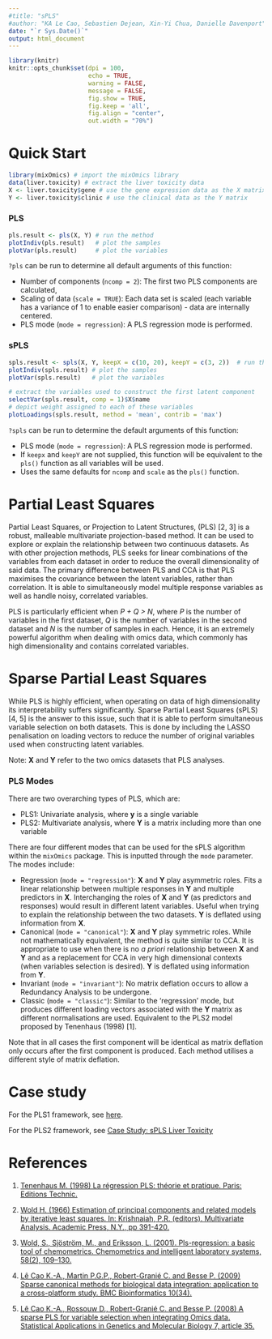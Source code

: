 ---
#title: "sPLS"
#author: "KA Le Cao, Sebastien Dejean, Xin-Yi Chua, Danielle Davenport"
date: "`r Sys.Date()`"
output: html_document
---
```{r global_options, include=FALSE}
library(knitr)
knitr::opts_chunk$set(dpi = 100, 
                      echo = TRUE, 
                      warning = FALSE, 
                      message = FALSE, 
                      fig.show = TRUE, 
                      fig.keep = 'all', 
                      fig.align = "center",
                      out.width = "70%") 
```

# Quick Start

```{r}
library(mixOmics) # import the mixOmics library
data(liver.toxicity) # extract the liver toxicity data
X <- liver.toxicity$gene # use the gene expression data as the X matrix
Y <- liver.toxicity$clinic # use the clinical data as the Y matrix
```

### PLS

``` {r, eval = FALSE}
pls.result <- pls(X, Y) # run the method
plotIndiv(pls.result)   # plot the samples
plotVar(pls.result)     # plot the variables
```

`?pls` can be run to determine all default arguments of this function:

* Number of components (`ncomp = 2`): The first two PLS components are calculated,
* Scaling of data (`scale = TRUE`): Each data set is scaled (each variable has a variance of 1 to enable easier comparison) - data are internally centered.
* PLS mode (`mode = regression`): A PLS regression mode is performed.

### sPLS

``` {r, eval = FALSE}
spls.result <- spls(X, Y, keepX = c(10, 20), keepY = c(3, 2))  # run the method
plotIndiv(spls.result) # plot the samples
plotVar(spls.result)   # plot the variables

# extract the variables used to construct the first latent component
selectVar(spls.result, comp = 1)$X$name 
# depict weight assigned to each of these variables
plotLoadings(spls.result, method = 'mean', contrib = 'max') 
```

`?spls` can be run to determine the default arguments of this function:

* PLS mode (`mode = regression`): A PLS regression mode is performed.
* If `keepx` and `keepY` are not supplied, this function will be equivalent to the `pls()` function as all variables will be used.
* Uses the same defaults for `ncomp` and `scale` as the `pls()` function. 

# Partial Least Squares

Partial Least Squares, or Projection to Latent Structures, (PLS) [2, 3] is a robust, malleable multivariate projection-based method. It can be used to explore or explain the relationship between two continuous datasets. As with other projection methods, PLS seeks for linear combinations of the variables from each dataset in order to reduce the overall dimensionality of said data. The primary difference between PLS and CCA is that PLS maximises the covariance between the latent variables, rather than correlation. It is able to simultaneously model multiple response variables as well as handle noisy, correlated variables. 

PLS is particularly efficient when *P + Q > N*, where *P* is the number of variables in the first dataset, *Q* is the number of variables in the second dataset and *N* is the number of samples in each. Hence, it is an extremely powerful algorithm when dealing with omics data, which commonly has high dimensionality and contains correlated variables. 

# Sparse Partial Least Squares

While PLS is highly efficient, when operating on data of high dimensionality its interpretability suffers significantly. Sparse Partial Least Squares (sPLS) [4, 5] is the answer to this issue, such that it is able to perform simultaneous variable selection on both datasets. This is done by including the LASSO penalisation on loading vectors to reduce the number of original variables used when constructing latent variables. 

Note: **X** and **Y** refer to the two omics datasets that PLS analyses.

### PLS Modes

There are two overarching types of PLS, which are:

* PLS1: Univariate analysis, where **y** is a single variable
* PLS2: Multivariate analysis, where **Y** is a matrix including more than one variable

There are four different modes that can be used for the sPLS algorithm within the `mixOmics` package. This is inputted through the `mode` parameter. The modes include:

* Regression (`mode = "regression"`): **X** and **Y** play asymmetric roles. Fits a linear relationship between multiple responses in **Y** and multiple predictors in **X**. Interchanging the roles of **X** and **Y** (as predictors and responses) would result in different latent variables. Useful when trying to explain the relationship between the two datasets. **Y** is deflated using information from **X**.
* Canonical (`mode = "canonical"`): **X** and **Y** play symmetric roles. While not mathematically equivalent, the method is quite similar to CCA. It is appropriate to use when there is no *a priori* relationship between **X** and **Y** and as a replacement for CCA in very high dimensional contexts (when variables selection is desired). **Y** is deflated using information from **Y**. 
* Invariant (`mode = "invariant"`): No matrix deflation occurs to allow a Redundancy Analysis to be undergone. 
* Classic (`mode = "classic"`): Similar to the 'regression' mode, but produces different loading vectors associated with the **Y** matrix as different normalisations are used. Equivalent to the PLS2 model proposed by Tenenhaus (1998) [1]. 

Note that in all cases the first component will be identical as matrix deflation only occurs after the first component is produced. Each method utilises a different style of matrix deflation. 

# Case study

For the PLS1 framework, see [here](https://mixomicsteam.github.io/Activities/pls-liver-case.html#example-pls1-regression).

For the PLS2 framework, see [Case Study: sPLS Liver Toxicity](http://mixomics.org/case-studies/spls-liver-toxicity/)

# References

1. [Tenenhaus M. (1998) La régression PLS: théorie et pratique. Paris: Editions Technic.](https://books.google.com.au/books?hl=en&lr=&id=OesjK2KZhsAC&oi=fnd&pg=PA1&dq=La+r%C3%A9gression+PLS:+th%C3%A9orie+et+pratique&ots=ExOwA65xBI&sig=9x5k7NKS1neJhI86GOfxq4PmW0U#v=onepage&q=La%20r%C3%A9gression%20PLS%3A%20th%C3%A9orie%20et%20pratique&f=false)

2. [Wold H. (1966) Estimation of principal components and related models by iterative least squares. In: Krishnaiah, P.R. (editors). Multivariate Analysis. Academic Press, N.Y., pp 391-420.](https://ci.nii.ac.jp/naid/20001378860/)

3. [Wold, S., Sjöström, M., and Eriksson, L. (2001). Pls-regression: a basic tool of chemometrics. Chemometrics and intelligent laboratory systems, 58(2), 109–130.](https://www.sciencedirect.com/science/article/abs/pii/S0169743901001551)

4. [Lê Cao K.-A., Martin P.G.P., Robert-Granié C. and Besse P. (2009) Sparse canonical methods for biological data integration: application to a cross-platform study. BMC Bioinformatics 10(34).](https://bmcbioinformatics.biomedcentral.com/articles/10.1186/1471-2105-10-34)

5. [Lê Cao K.-A., Rossouw D., Robert-Granié C. and Besse P. (2008) A sparse PLS for variable selection when integrating Omics data. Statistical Applications in Genetics and Molecular Biology 7, article 35.](https://espace.library.uq.edu.au/view/UQ:205582/UQ205582_OA.pdf)
